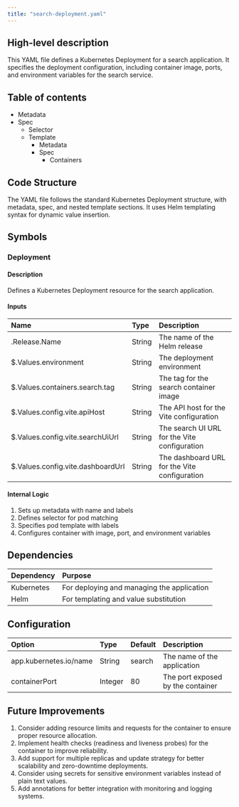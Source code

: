 ```yaml
---
title: "search-deployment.yaml"
---
```


## High-level description
This YAML file defines a Kubernetes Deployment for a search application. It specifies the deployment configuration, including container image, ports, and environment variables for the search service.

## Table of contents
- Metadata
- Spec
  - Selector
  - Template
    - Metadata
    - Spec
      - Containers

## Code Structure
The YAML file follows the standard Kubernetes Deployment structure, with metadata, spec, and nested template sections. It uses Helm templating syntax for dynamic value insertion.

## Symbols

### Deployment
#### Description
Defines a Kubernetes Deployment resource for the search application.

#### Inputs
| Name | Type | Description |
|:-----|:-----|:------------|
| .Release.Name | String | The name of the Helm release |
| $.Values.environment | String | The deployment environment |
| $.Values.containers.search.tag | String | The tag for the search container image |
| $.Values.config.vite.apiHost | String | The API host for the Vite configuration |
| $.Values.config.vite.searchUiUrl | String | The search UI URL for the Vite configuration |
| $.Values.config.vite.dashboardUrl | String | The dashboard URL for the Vite configuration |

#### Internal Logic
1. Sets up metadata with name and labels
2. Defines selector for pod matching
3. Specifies pod template with labels
4. Configures container with image, port, and environment variables

## Dependencies
| Dependency | Purpose |
|:-----------|:--------|
| Kubernetes | For deploying and managing the application |
| Helm | For templating and value substitution |

## Configuration
| Option | Type | Default | Description |
|:-------|:-----|:--------|:------------|
| app.kubernetes.io/name | String | search | The name of the application |
| containerPort | Integer | 80 | The port exposed by the container |

## Future Improvements
1. Consider adding resource limits and requests for the container to ensure proper resource allocation.
2. Implement health checks (readiness and liveness probes) for the container to improve reliability.
3. Add support for multiple replicas and update strategy for better scalability and zero-downtime deployments.
4. Consider using secrets for sensitive environment variables instead of plain text values.
5. Add annotations for better integration with monitoring and logging systems.